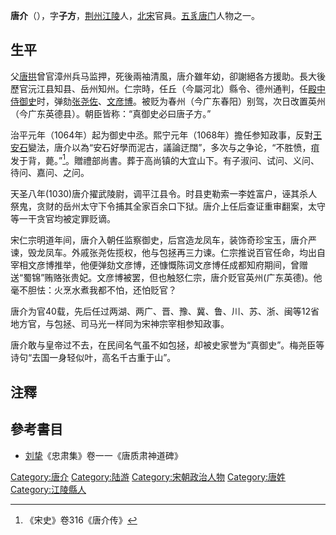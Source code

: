 '''唐介'''（{{bd|1010年||1069年||}}），字'''子方'''，[[荆州|荆州]][[江陵|江陵]]人，[[北宋|北宋]]官員。[[五豸唐门|五豸唐门]]人物之一。

==生平==
父[[唐拱|唐拱]]曾官漳州兵马监押，死後兩袖清風，唐介雖年幼，卻謝絕各方援助。長大後歷官沅江县知县、岳州知州。仁宗時，任丘（今屬河北）縣令、德州通判，任[[殿中侍御史|殿中侍御史]]时，弹劾[[张尧佐|张尧佐]]、[[文彦博|文彦博]]。被贬为春州（今广东春阳）别驾，次日改置英州（今广东英德县）。朝臣皆称：“真御史必曰唐子方。”

治平元年（1064年）起为御史中丞。熙宁元年（1068年）擔任参知政事，反對[[王安石|王安石]]變法，唐介以為“安石好學而泥古，議論迂闊”，多次与之争论，“不胜愤，疽发于背，薨。”<ref>《宋史》卷316《唐介传》</ref>。贈禮部尚書。葬于高尚镇的大宜山下。有子淑问、试问、义问、待问、嘉问、之问。

天圣八年(1030)唐介擢武陵尉，调平江县令。时县吏勒索一李姓富户，诬其杀人祭鬼，贪财的岳州太守下令捕其全家百余口下狱。唐介上任后查证重审翻案，太守等一干贪官均被定罪贬谪。

宋仁宗明道年间，唐介入朝任监察御史，后宫造龙凤车，装饰奇珍宝玉，唐介严谏，毁龙凤车。外戚张尧佐揽权，他与包拯再三力谏。仁宗推说百官任命，均出自宰相文彦博推举，他便弹劾文彦博，还慷慨陈词文彦博任成都知府期间，曾赠送“蜀锦”贿赂张贵妃。文彦博被罢，但也触怒仁宗，唐介贬官英州(广东英德)。他毫不胆怯：火烹水煮我都不怕，还怕贬官？

唐介为官40载，先后任过两湖、两广、晋、豫、冀、鲁、川、苏、浙、闽等12省地方官，与包拯、司马光一样同为宋神宗宰相参知政事。

唐介敢与皇帝过不去，在民间名气虽不如包拯，却被史家誉为“真御史”。梅尧臣等诗句“去国一身轻似叶，高名千古重于山”。

==注釋==
{{reflist}}

==參考書目==
*[[刘挚|刘挚]]《忠肃集》卷一一《唐质肃神道碑》

{{宋朝人物小作品}}
{{Authority control}}
{{DEFAULTSORT:T}}
[[Category:唐介|Category:唐介]]
[[Category:陆游|Category:陆游]]
[[Category:宋朝政治人物|Category:宋朝政治人物]]
[[Category:唐姓|Category:唐姓]]
[[Category:江陵縣人|Category:江陵縣人]]